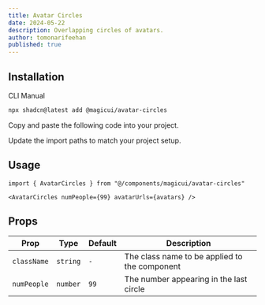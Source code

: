 ```yaml
---
title: Avatar Circles
date: 2024-05-22
description: Overlapping circles of avatars.
author: tomonarifeehan
published: true
---
```


<ComponentPreview name="avatar-circles-demo" />

## Installation

<Tabs defaultValue="cli">

<TabsList>
  <TabsTrigger value="cli">CLI</TabsTrigger>
  <TabsTrigger value="manual">Manual</TabsTrigger>
</TabsList>
<TabsContent value="cli">

```bash
npx shadcn@latest add @magicui/avatar-circles
```

</TabsContent>

<TabsContent value="manual">

<Steps>

<Step>Copy and paste the following code into your project.</Step>

<ComponentSource name="avatar-circles" />

<Step>Update the import paths to match your project setup.</Step>

</Steps>

</TabsContent>

</Tabs>

## Usage

```tsx showLineNumbers
import { AvatarCircles } from "@/components/magicui/avatar-circles"
```

```tsx showLineNumbers
<AvatarCircles numPeople={99} avatarUrls={avatars} />
```

## Props

| Prop        | Type     | Default | Description                                   |
| ----------- | -------- | ------- | --------------------------------------------- |
| `className` | `string` | `-`     | The class name to be applied to the component |
| `numPeople` | `number` | `99`    | The number appearing in the last circle       |
